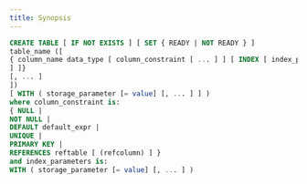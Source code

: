 ```yaml
---
title: Synopsis
---
```



```SQL
CREATE TABLE [ IF NOT EXISTS ] [ SET { READY | NOT READY } ]
table_name ([
{ column_name data_type [ column_constraint [ ... ] ] [ INDEX [ index_parameters
] ]}
[, ... ]
])
[ WITH ( storage_parameter [= value] [, ... ] ] )
where column_constraint is:
{ NULL |
NOT NULL |
DEFAULT default_expr |
UNIQUE |
PRIMARY KEY |
REFERENCES reftable [ (refcolumn) ] }
and index_parameters is:
WITH ( storage_parameter [= value] [, ... ] )
```
